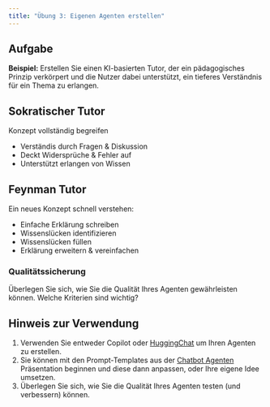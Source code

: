 ```yaml
---
title: "Übung 3: Eigenen Agenten erstellen"
---
```


## Aufgabe

**Beispiel:** Erstellen Sie einen KI-basierten Tutor, der ein pädagogisches Prinzip verkörpert und die Nutzer dabei unterstützt, ein tieferes Verständnis für ein Thema zu erlangen.

::: {.callout-note collapse="true"}
## Sokratischer Tutor
Konzept vollständig begreifen

- Verständis durch Fragen & Diskussion
- Deckt Widersprüche & Fehler auf
- Unterstützt erlangen von Wissen

:::

::: {.callout-note collapse="true"}
## Feynman Tutor
Ein neues Konzept schnell verstehen:

- Einfache Erklärung schreiben
- Wissenslücken identifizieren
- Wissenslücken füllen
- Erklärung erweitern & vereinfachen
:::



### Qualitätssicherung
Überlegen Sie sich, wie Sie die Qualität Ihres Agenten gewährleisten können. Welche Kriterien sind wichtig?

::: {.pro-tip collapse="false"}
## Hinweis zur Verwendung

1. Verwenden Sie entweder Copilot oder [HuggingChat](https://huggingface.co/chat/) um Ihren Agenten zu erstellen.
2. Sie können mit den Prompt-Templates aus der  [Chatbot Agenten](../../workshop/chatbot-agenten/index.qmd) Präsentation beginnen und diese dann anpassen, oder Ihre eigene Idee umsetzen.
3. Überlegen Sie sich, wie Sie die Qualität Ihres Agenten testen (und verbessern) können.
:::

